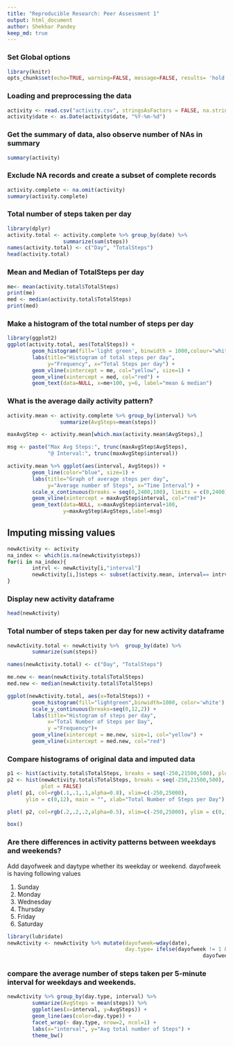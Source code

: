 ```yaml
---
title: "Reproducible Research: Peer Assessment 1"
output: html_document
author: Shekhar Pandey
keep_md: true
---
```


### Set Global options
```r
library(knitr)
opts_chunk$set(echo=TRUE, warning=FALSE, message=FALSE, results= 'hold')
```

### Loading and preprocessing the data
```r
activity <- read.csv("activity.csv", stringsAsFactors = FALSE, na.strings ="NA")
activity$date <- as.Date(activity$date, "%Y-%m-%d")
```

### Get the summary of data, also observe number of NAs in summary
```r
summary(activity)
```
### Exclude NA records and create a subset of complete records
```r
activity.complete <- na.omit(activity)
summary(activity.complete)
```
### Total number of steps taken per day
```r
library(dplyr)
activity.total <- activity.complete %>% group_by(date) %>%
                  summarize(sum(steps))
names(activity.total) <- c("Day", "TotalSteps")
head(activity.total)
```

### Mean and Median of TotalSteps per day
```r
me<- mean(activity.total$TotalSteps)
print(me)
med <- median(activity.total$TotalSteps)
print(med)
```

### Make a histogram of the total number of steps per day
```r
library(ggplot2)
ggplot(activity.total, aes(TotalSteps)) +
        geom_histogram(fill='light green', binwidth = 1000,colour="white")  +
        labs(title="Histogram of total steps per day",
             y="Frequency", x="Total Steps per day") +
        geom_vline(xintercept = me, col="yellow", size=1) +
        geom_vline(xintercept = med, col="red") +
        geom_text(data=NULL, x=me+100, y=6, label="mean & median")

```

### What is the average daily activity pattern?
```r
activity.mean <- activity.complete %>% group_by(interval) %>%
                 summarize(AvgSteps=mean(steps))

maxAvgStep <- activity.mean[which.max(activity.mean$AvgSteps),]

msg <- paste("Max Avg Steps:", trunc(maxAvgStep$AvgSteps), 
             "@ Interval:", trunc(maxAvgStep$interval))

activity.mean %>% ggplot(aes(interval, AvgSteps)) + 
        geom_line(color="blue", size=1) +
        labs(title="Graph of average steps per day",
             y="Average number of Steps", x="Time Interval") +
        scale_x_continuous(breaks = seq(0,2400,100), limits = c(0,2400)) +
        geom_vline(xintercept = maxAvgStep$interval, col="red")+
        geom_text(data=NULL, x=maxAvgStep$interval+100, 
                  y=maxAvgStep$AvgSteps,label=msg)
```


## Imputing missing values
```r
newActivity <- activity
na_index <- which(is.na(newActivity$steps))
for(i in na_index){
        intrvl <- newActivity[i,"interval"]
        newActivity[i,]$steps <- subset(activity.mean, interval== intrvl)$AvgSteps
}
```
### Display new activity dataframe
```r
head(newActivity)
```
### Total number of steps taken per day for new activity dataframe
```r
newActivity.total <- newActivity %>%  group_by(date) %>%
        summarize(sum(steps))

names(newActivity.total) <- c("Day", "TotalSteps")

me.new <- mean(newActivity.total$TotalSteps)
med.new <- median(newActivity.total$TotalSteps)

ggplot(newActivity.total, aes(x=TotalSteps)) + 
        geom_histogram(fill="lightgreen",binwidth=1000, color='white') + 
        scale_y_continuous(breaks=seq(0,12,2)) +
        labs(title="Histogram of steps per day",
             x="Total Number of Steps per Day",
             y ="Frequency")+
        geom_vline(xintercept = me.new, size=1, col="yellow") +
        geom_vline(xintercept = med.new, col="red")


```

### Compare histograms of original data and imputed data
```r
p1 <- hist(activity.total$TotalSteps, breaks = seq(-250,21500,500), plot = FALSE)
p2 <- hist(newActivity.total$TotalSteps, breaks = seq(-250,21500,500), 
           plot = FALSE)
plot( p1, col=rgb(.1,.1,.1,alpha=0.8), xlim=c(-250,25000), 
      ylim = c(0,12), main = "", xlab="Total Number of Steps per Day")

plot( p2, col=rgb(.2,.2,.2,alpha=0.5), xlim=c(-250,25000), ylim = c(0,12), add=T)

box()

```

### Are there differences in activity patterns between weekdays and weekends?
Add dayofweek and daytype whether its weekday or weekend.
dayofweek is having following values

1. Sunday
2. Monday
3. Wednesday
4. Thursday
5. Friday
6. Saturday


```r
library(lubridate)
newActivity <- newActivity %>% mutate(dayofweek=wday(date),
                                      day.type= ifelse(dayofweek != 1 & 
                                                               dayofweek != 7,    "Weekday", ifelse(dayofweek ==1 | dayofweek ==7, "Weeknd",NA)))
```

### compare the average number of steps taken per 5-minute interval for weekdays and weekends.


```r
newActivity %>% group_by(day.type, interval) %>%
        summarize(AvgSteps = mean(steps)) %>%
        ggplot(aes(x=interval, y=AvgSteps)) + 
        geom_line(aes(color=day.type)) +
        facet_wrap(~ day.type, nrow=2, ncol=1) +
        labs(x="interval", y="Avg total number of Steps") +
        theme_bw()

```